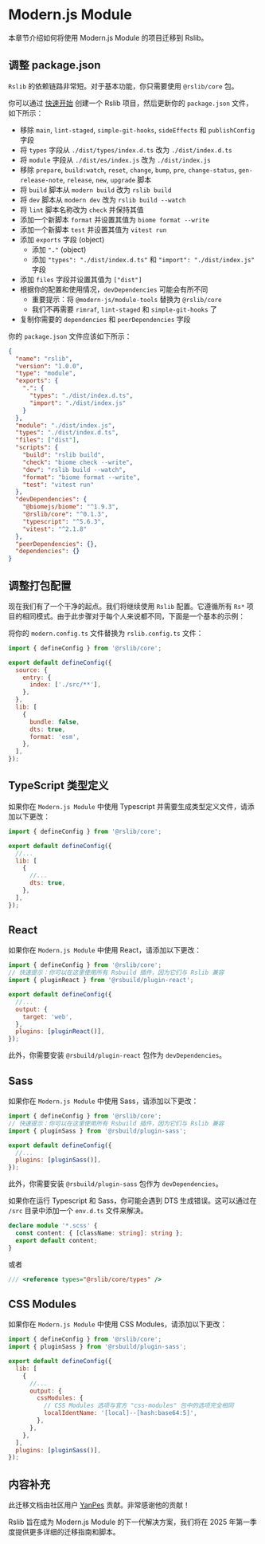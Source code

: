 
# Modern.js Module

本章节介绍如何将使用 Modern.js Module 的项目迁移到 Rslib。

## 调整 package.json

`Rslib` 的依赖链路非常短。对于基本功能，你只需要使用 `@rslib/core` 包。

你可以通过 [快速开始](/guide/start/quick-start) 创建一个 Rslib 项目，然后更新你的 `package.json` 文件，如下所示：

- 移除 `main`, `lint-staged`, `simple-git-hooks`, `sideEffects` 和 `publishConfig` 字段
- 将 `types` 字段从 `./dist/types/index.d.ts` 改为 `./dist/index.d.ts`
- 将 `module` 字段从 `./dist/es/index.js` 改为 `./dist/index.js`
- 移除 `prepare`, `build:watch`, `reset`, `change`, `bump`, `pre`, `change-status`, `gen-release-note`, `release`, `new`, `upgrade` 脚本
- 将 `build` 脚本从 `modern build` 改为 `rslib build`
- 将 `dev` 脚本从 `modern dev` 改为 `rslib build --watch`
- 将 `lint` 脚本名称改为 `check` 并保持其值
- 添加一个新脚本 `format` 并设置其值为 `biome format --write`
- 添加一个新脚本 `test` 并设置其值为 `vitest run`
- 添加 `exports` 字段 (object)
  - 添加 `"."` (object)
  - 添加 `"types": "./dist/index.d.ts"` 和 `"import": "./dist/index.js"` 字段
- 添加 `files` 字段并设置其值为 `["dist"]`
- 根据你的配置和使用情况，`devDependencies` 可能会有所不同
  - 重要提示：将 `@modern-js/module-tools` 替换为 `@rslib/core`
  - 我们不再需要 `rimraf`, `lint-staged` 和 `simple-git-hooks` 了
- 复制你需要的 `dependencies` 和 `peerDependencies` 字段

你的 `package.json` 文件应该如下所示：

```json title="package.json"
{
  "name": "rslib",
  "version": "1.0.0",
  "type": "module",
  "exports": {
    ".": {
      "types": "./dist/index.d.ts",
      "import": "./dist/index.js"
    }
  },
  "module": "./dist/index.js",
  "types": "./dist/index.d.ts",
  "files": ["dist"],
  "scripts": {
    "build": "rslib build",
    "check": "biome check --write",
    "dev": "rslib build --watch",
    "format": "biome format --write",
    "test": "vitest run"
  },
  "devDependencies": {
    "@biomejs/biome": "^1.9.3",
    "@rslib/core": "^0.1.3",
    "typescript": "^5.6.3",
    "vitest": "^2.1.8"
  },
  "peerDependencies": {},
  "dependencies": {}
}
```

## 调整打包配置

现在我们有了一个干净的起点。我们将继续使用 `Rslib` 配置。它遵循所有 `Rs*` 项目的相同模式。由于此步骤对于每个人来说都不同，下面是一个基本的示例：

将你的 `modern.config.ts` 文件替换为 `rslib.config.ts` 文件：

```js title="rslib.config.ts"
import { defineConfig } from '@rslib/core';

export default defineConfig({
  source: {
    entry: {
      index: ['./src/**'],
    },
  },
  lib: [
    {
      bundle: false,
      dts: true,
      format: 'esm',
    },
  ],
});
```

## TypeScript 类型定义

如果你在 `Modern.js Module` 中使用 Typescript 并需要生成类型定义文件，请添加以下更改：

```js title="rslib.config.ts"
import { defineConfig } from '@rslib/core';

export default defineConfig({
  //...
  lib: [
    {
      //...
      dts: true,
    },
  ],
});
```

## React

如果你在 `Modern.js Module` 中使用 React，请添加以下更改：

```js title="rslib.config.ts"
import { defineConfig } from '@rslib/core';
// 快速提示：你可以在这里使用所有 Rsbuild 插件，因为它们与 Rslib 兼容
import { pluginReact } from '@rsbuild/plugin-react';

export default defineConfig({
  //...
  output: {
    target: 'web',
  },
  plugins: [pluginReact()],
});
```

此外，你需要安装 `@rsbuild/plugin-react` 包作为 `devDependencies`。

<PackageManagerTabs command="add @rsbuild/plugin-react -D" />

## Sass

如果你在 `Modern.js Module` 中使用 Sass，请添加以下更改：

```js title="rslib.config.ts"
import { defineConfig } from '@rslib/core';
// 快速提示：你可以在这里使用所有 Rsbuild 插件，因为它们与 Rslib 兼容
import { pluginSass } from '@rsbuild/plugin-sass';

export default defineConfig({
  //...
  plugins: [pluginSass()],
});
```

此外，你需要安装 `@rsbuild/plugin-sass` 包作为 `devDependencies`。

<PackageManagerTabs command="add @rsbuild/plugin-sass -D" />

如果你在运行 Typescript 和 Sass，你可能会遇到 DTS 生成错误。这可以通过在 `/src` 目录中添加一个 `env.d.ts` 文件来解决。

```ts title="src/env.d.ts"
declare module '*.scss' {
  const content: { [className: string]: string };
  export default content;
}
```

或者

```ts title="src/env.d.ts"
/// <reference types="@rslib/core/types" />
```

## CSS Modules

如果你在 `Modern.js Module` 中使用 CSS Modules，请添加以下更改：

```js title="rslib.config.ts"
import { defineConfig } from '@rslib/core';
import { pluginSass } from '@rsbuild/plugin-sass';

export default defineConfig({
  lib: [
    {
      //...
      output: {
        cssModules: {
          // CSS Modules 选项与官方 "css-modules" 包中的选项完全相同
          localIdentName: '[local]--[hash:base64:5]',
        },
      },
    },
  ],
  plugins: [pluginSass()],
});
```

## 内容补充

此迁移文档由社区用户 [YanPes](https://github.com/YanPes) 贡献。非常感谢他的贡献！

Rslib 旨在成为 Modern.js Module 的下一代解决方案，我们将在 2025 年第一季度提供更多详细的迁移指南和脚本。
